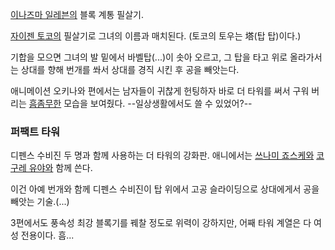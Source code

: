 [[이나즈마 일레븐]]의 블록 계통 필살기.

[[자이젠 토코]]의 필살기로 그녀의 이름과 매치된다. (토코의 토우는 塔(탑 탑)이다.)

기합을 모으면 그녀의 발 밑에서 바벨탑(...)이 솟아 오르고, 그 탑을 타고 위로 올라가서는 상대를 향해 번개를 쏴서 상대를 경직 시킨 후 공을 빼앗는다.

애니메이션 오키나와 편에서는 남자들이 귀찮게 헌팅하자 바로 더 타워를 써서 구워 버리는 [[흠좀무]]한 모습을 보여줬다. --일상생활에서도 쓸 수 있었어?--

=== 퍼팩트 타워 ===
디펜스 수비진 두 명과 함께 사용하는 더 타워의 강화판. 애니에서는 [[쓰나미 죠스케]]와 [[코구레 유야]]와 함께 쓴다.

이건 아예 번개와 함께 디펜스 수비진이 탑 위에서 고공 슬라이딩으로 상대에게서 공을 빼앗는 기술.(...)

3편에서도 풍속성 최강 블록기를 꿰찰 정도로 위력이 강하지만, 어째 타워 계열은 다 여성 전용이다. 흠...
